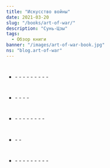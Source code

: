 ```yaml
---
title: "Искусство войны"
date: 2021-03-20
slug: "/books/art-of-war/"
description: "Сунь-Цзы"
tags:
  - Обзор книги
banner: "/images/art-of-war-book.jpg"
ns: "blog.art-of-war"
---
```


<div className="image-container">
    <div className="image_item">
        <Translation id="image_path" altTextId="title" tag="img" ns={props.data.post.ns} />
    </div>
</div>

<style jsx>{`
  .image-container {
    width: 350px;
    height: 350px;
    margin: auto;
    position: relative;
    margin-bottom: 65px;
    text-align: center;
  }
  .image-container img {
    margin-top: 0.5rem;
    max-width: 100%;
    max-height: 100%;
  }
`}</style>

<Translation id="main_heading" tag="h2" ns={props.data.post.ns} />

<Translation id="main_description" tag="p" ns={props.data.post.ns} />

<Translation id="key_points" tag="h3" ns={props.data.post.ns} />

<Translation id="key_points_sum" tag="p" ns={props.data.post.ns} />

#

- <Translation id="prelim_calculations" tag="strong" ns={props.data.post.ns} />
  - <Translation id="prelim_subItem1" tag="span" ns={props.data.post.ns} />
  - <Translation id="prelim_subItem2" tag="span" ns={props.data.post.ns} />
  - <Translation id="prelim_subItem3" tag="span" ns={props.data.post.ns} />
  - <Translation id="prelim_subItem4" tag="span" ns={props.data.post.ns} />
  - <Translation id="prelim_subItem5" tag="span" ns={props.data.post.ns} />
      - <Translation id="prelim_subItem5_1" tag="span" ns={props.data.post.ns} />
      - <Translation id="prelim_subItem5_2" tag="span" ns={props.data.post.ns} />
      - <Translation id="prelim_subItem5_3" tag="span" ns={props.data.post.ns} />
      - <Translation id="prelim_subItem5_4" tag="span" ns={props.data.post.ns} />

#

- <Translation id="waging_war" tag="strong" ns={props.data.post.ns} />
  - <Translation id="waging_subItem1" tag="span" ns={props.data.post.ns} />
  - <Translation id="waging_subItem2" tag="span" ns={props.data.post.ns} />
  - <Translation id="waging_subItem3" tag="span" ns={props.data.post.ns} />
      - <Translation id="waging_subItem3_1" tag="span" ns={props.data.post.ns} />

#

- <Translation id="strategic_attack" tag="strong" ns={props.data.post.ns} />
  - <Translation id="strategic_subItem1" tag="span" ns={props.data.post.ns} />
  - <Translation id="strategic_subItem2" tag="span" ns={props.data.post.ns} />
  - <Translation id="strategic_subItem3" tag="span" ns={props.data.post.ns} />
      - <Translation id="strategic_subItem3_1" tag="span" ns={props.data.post.ns} />
  - <Translation id="strategic_subItem4" tag="span" ns={props.data.post.ns} />
  - <Translation id="strategic_subItem5" tag="strong" ns={props.data.post.ns} />
      - <Translation id="strategic_subItem5_1" tag="span" ns={props.data.post.ns} />
      - <Translation id="strategic_subItem5_2" tag="span" ns={props.data.post.ns} />

#

- <Translation id="troop_disposition" tag="strong" ns={props.data.post.ns} />
  - <Translation id="troop_subItem1" tag="span" ns={props.data.post.ns} />
  - <Translation id="troop_subItem2" tag="span" ns={props.data.post.ns} />

#

- <Translation id="general" tag="strong" ns={props.data.post.ns} />
  - <Translation id="general_subItem1" tag="span" ns={props.data.post.ns} />
  - <Translation id="general_subItem2" tag="span" ns={props.data.post.ns} />
  - <Translation id="general_subItem3" tag="span" ns={props.data.post.ns} />
  - <Translation id="general_subItem4" tag="span" ns={props.data.post.ns} />
  - <Translation id="general_subItem5" tag="span" ns={props.data.post.ns} />
  - <Translation id="general_subItem6" tag="strong" ns={props.data.post.ns} />
  - <Translation id="general_subItem7" tag="span" ns={props.data.post.ns} />
  - <Translation id="general_subItem8" tag="strong" ns={props.data.post.ns} />
  - <Translation id="general_subItem9" tag="span" ns={props.data.post.ns} />

<Translation id="takeaway_heading" tag="h3" ns={props.data.post.ns} />

<Translation id="takeaway_text1" tag="p" ns={props.data.post.ns} />

<Translation id="takeaway_text2" tag="p" ns={props.data.post.ns} />